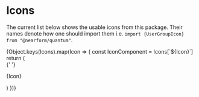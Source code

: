 
<Meta title="Icons" />

# Icons

The current list below shows the usable icons from this package. Their names denote how one should import them i.e. `import {UserGroupIcon} from "@nearform/quantum"`.

<div className="grid grid-cols-7 gap-2">
  {Object.keys(Icons).map(Icon => {
    const IconComponent = Icons[`${Icon}`]
    return (
      <div className="flex  p-2 flex-col h-32 w-32 items-center border border-border-subtle rounded-md">
        {' '}
        <IconComponent
          className="stroke-current w-10 h-10 border border-border bg-grey-50"
          key="1"
        />
        <p className="font-bold">{Icon}</p>
      </div>
    )
  })}
</div>
